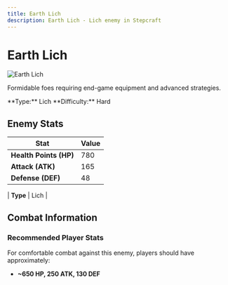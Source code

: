 ```yaml
---
title: Earth Lich
description: Earth Lich - Lich enemy in Stepcraft
---
```


# Earth Lich

<div className="flex items-start gap-6 mb-8">
  <div className="flex-shrink-0">
    <img src="/assets/enemies/earth_lich/lich.png" alt="Earth Lich" className="w-24 h-24 border rounded-lg" />
  </div>
  <div className="flex-1">
    <div className="space-y-2">
      <p className="text-lg text-muted-foreground">Formidable foes requiring end-game equipment and advanced strategies.</p>
      <div className="flex flex-wrap gap-4 text-sm">
        <span className="px-2 py-1 bg-blue-100 dark:bg-blue-900 rounded-md">
          **Type:** Lich
        </span><span className="px-2 py-1 bg-red-100 dark:bg-red-900 rounded-md">
          **Difficulty:** Hard
        </span>
      </div>
    </div>
  </div>
</div>

## Enemy Stats

| Stat | Value |
|------|-------|
| **Health Points (HP)** | 780 |
| **Attack (ATK)** | 165 |
| **Defense (DEF)** | 48 |

| **Type** | Lich |

## Combat Information

### Recommended Player Stats
For comfortable combat against this enemy, players should have approximately:
- **~650 HP, 250 ATK, 130 DEF**
